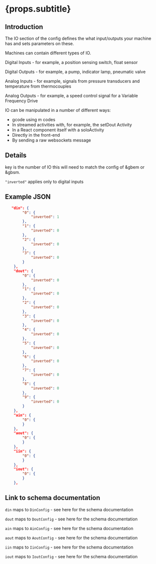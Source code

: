 
# {props.subtitle}

## Introduction

The IO section of the config defines the what input/outputs your machine has and sets parameters on these.

Machines can contain different types of IO.

Digital Inputs - for example, a position sensing switch, float sensor

Digital Outputs - for example, a pump, indicator lamp, pneumatic valve

Analog Inputs - for example, signals from pressure transducers and temperature from thermocouples

Analog Outputs - for example, a speed control signal for a Variable Frequency Drive

IO can be manipulated in a number of different ways:

* gcode using m codes
* In streamed activities with, for example, the setDout Activity
* In a React component itself with a soloActivity
* Directly in the front-end
* By sending a raw websockets message


## Details

key is the number of IO this will need to match the config of &gbem or &gbsm.

`"inverted"` applies only to digital inputs

## Example JSON

```json
   "din": {
        "0": {
            "inverted": 1
        },
        "1": {
            "inverted": 0
        },
        "2": {
            "inverted": 0
        },
        "3": {
            "inverted": 0
        }
    },
    "dout": {
        "0": {
            "inverted": 0
        },
        "1": {
            "inverted": 0
        },
        "2": {
            "inverted": 0
        },
        "3": {
            "inverted": 0
        },
        "4": {
            "inverted": 0
        },
        "5": {
            "inverted": 0
        },
        "6": {
            "inverted": 0
        },
        "7": {
            "inverted": 0
        },
        "8": {
            "inverted": 0
        },
        "9": {
            "inverted": 0
        }
    },
    "ain": {
        "0": {
        }
    },
    "aout": {
        "0": {
        }
    },
    "iin": {
        "0": {
        }
    },
    "iout": {
        "0": {
        }
    },
```

## Link to schema documentation

`din` maps to `DinConfig` - see <Link to="/docs/gbc/schema/DinConfig">here for the schema documentation</Link>

`dout` maps to `DoutConfig` - see <Link to="/docs/gbc/schema/DoutConfig">here for the schema documentation</Link>

`ain` maps to `AinConfig` - see <Link to="/docs/gbc/schema/AinConfig">here for the schema documentation</Link>

`aout` maps to `AoutConfig` - see <Link to="/docs/gbc/schema/AoutConfig">here for the schema documentation</Link>

`iin` maps to `IinConfig` - see <Link to="/docs/gbc/schema/IinConfig">here for the schema documentation</Link>

`iout` maps to `IoutConfig` - see <Link to="/docs/gbc/schema/IoutConfig">here for the schema documentation</Link>

